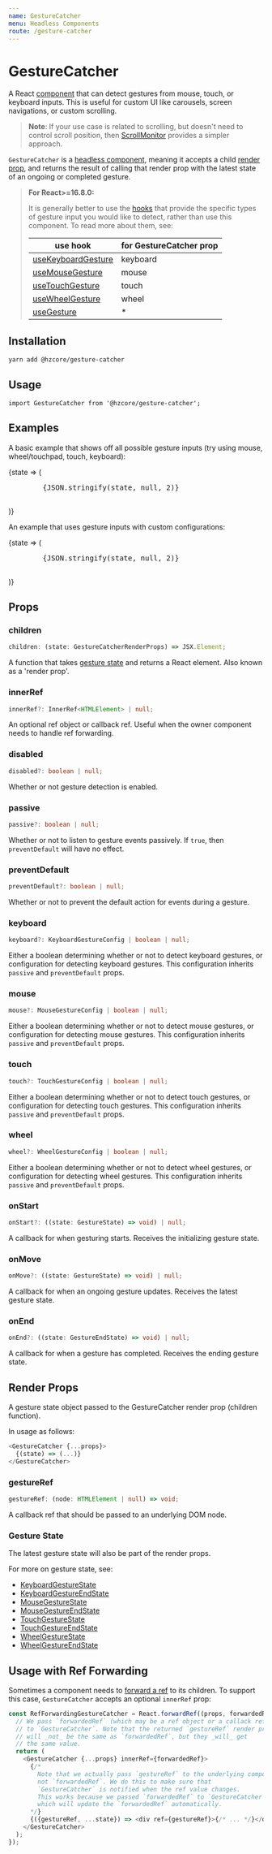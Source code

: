 ```yaml
---
name: GestureCatcher
menu: Headless Components
route: /gesture-catcher
---
```



# GestureCatcher

A React [component] that can detect gestures from mouse, touch, or keyboard inputs.
This is useful for custom UI like carousels, screen navigations,
or custom scrolling.

> **Note**: If your use case is related to scrolling,
> but doesn't need to control scroll position,
> then [ScrollMonitor] provides a simpler approach.

`GestureCatcher` is a [headless component], meaning
it accepts a child [render prop], and returns the result
of calling that render prop with the latest state of
an ongoing or completed gesture.

> **For React>=16.8.0:**
>
> It is generally better to use the [hooks]
> that provide the specific types of gesture input you would like to
> detect, rather than use this component. To read more about them, see:
>
> | use hook             | for GestureCatcher prop |
> | -------------------- | ----------------------- |
> | [useKeyboardGesture] | keyboard                |
> | [useMouseGesture]    | mouse                   |
> | [useTouchGesture]    | touch                   |
> | [useWheelGesture]    | wheel                   |
> | [useGesture]         | \*                      |

## Installation

```shell
yarn add @hzcore/gesture-catcher
```

## Usage

```
import GestureCatcher from '@hzcore/gesture-catcher';
```

## Examples

A basic example that shows off all possible gesture inputs
(try using mouse, wheel/touchpad, touch, keyboard):

<Playground>
  <GestureCatcher preventDefault>
    {state => (
      <pre
        tabIndex={1}
        ref={state.gestureRef}
        style={{width: '100%', minHeight: 400}}
      >
        {JSON.stringify(state, null, 2)}
      </pre>
    )}
  </GestureCatcher>
</Playground>

An example that uses gesture inputs with custom configurations:

<Playground>
  <GestureCatcher wheel={{threshold: 100}} keyboard={{preventDefault: true}}>
    {state => (
      <pre
        tabIndex={1}
        ref={state.gestureRef}
        style={{width: '100%', minHeight: 400}}
      >
        {JSON.stringify(state, null, 2)}
      </pre>
    )}
  </GestureCatcher>
</Playground>

## Props

### children

```ts
children: (state: GestureCatcherRenderProps) => JSX.Element;
```

A function that takes [gesture state] and returns a React element.
Also known as a 'render prop'.

### innerRef

```ts
innerRef?: InnerRef<HTMLElement> | null;
```

An optional ref object or callback ref.
Useful when the owner component needs to handle ref forwarding.

### disabled

```ts
disabled?: boolean | null;
```

Whether or not gesture detection is enabled.

### passive

```ts
passive?: boolean | null;
```

Whether or not to listen to gesture events passively.
If `true`, then `preventDefault` will have no effect.

### preventDefault

```ts
preventDefault?: boolean | null;
```

Whether or not to prevent the default action
for events during a gesture.

### keyboard

```ts
keyboard?: KeyboardGestureConfig | boolean | null;
```

Either a boolean determining whether or not to detect keyboard gestures,
or configuration for detecting keyboard gestures. This configuration
inherits `passive` and `preventDefault` props.

### mouse

```ts
mouse?: MouseGestureConfig | boolean | null;
```

Either a boolean determining whether or not to detect mouse gestures,
or configuration for detecting mouse gestures. This configuration
inherits `passive` and `preventDefault` props.

### touch

```ts
touch?: TouchGestureConfig | boolean | null;
```

Either a boolean determining whether or not to detect touch gestures,
or configuration for detecting touch gestures. This configuration
inherits `passive` and `preventDefault` props.

### wheel

```ts
wheel?: WheelGestureConfig | boolean | null;
```

Either a boolean determining whether or not to detect wheel gestures,
or configuration for detecting wheel gestures. This configuration
inherits `passive` and `preventDefault` props.

### onStart

```ts
onStart?: ((state: GestureState) => void) | null;
```

A callback for when gesturing starts.
Receives the initializing gesture state.

### onMove

```ts
onMove?: ((state: GestureState) => void) | null;
```

A callback for when an ongoing gesture updates.
Receives the latest gesture state.

### onEnd

```ts
onEnd?: ((state: GestureEndState) => void) | null;
```

A callback for when a gesture has completed.
Receives the ending gesture state.

## Render Props

A gesture state object passed to the GestureCatcher
render prop (children function).

In usage as follows:

```js
<GestureCatcher {...props}>
  {(state) => (...)}
</GestureCatcher>
```

### gestureRef

```ts
gestureRef: (node: HTMLElement | null) => void;
```

A callback ref that should be passed to an underlying DOM node.

### Gesture State

The latest gesture state will also be part of the render props.

For more on gesture state, see:

- [KeyboardGestureState]
- [KeyboardGestureEndState]
- [MouseGestureState]
- [MouseGestureEndState]
- [TouchGestureState]
- [TouchGestureEndState]
- [WheelGestureState]
- [WheelGestureEndState]

## Usage with Ref Forwarding

Sometimes a component needs to [forward a ref] to its children.
To support this case, `GestureCatcher` accepts an optional `innerRef` prop:

```js
const RefForwardingGestureCatcher = React.forwardRef((props, forwardedRef) => {
  // We pass `forwardedRef` (which may be a ref object or a callack ref)
  // to `GestureCatcher`. Note that the returned `gestureRef` render prop
  // will _not_ be the same as `forwardedRef`, but they _will_ get
  // the same value.
  return (
    <GestureCatcher {...props} innerRef={forwardedRef}>
      {/*
        Note that we actually pass `gestureRef` to the underlying component,
        not `forwardedRef`. We do this to make sure that
        `GestureCatcher` is notified when the ref value changes.
        This works because we passed `forwardedRef` to `GestureCatcher`,
        which will update the `forwardedRef` automatically.
      */}
      {({gestureRef, ...state}) => <div ref={gestureRef}>{/* ... */}</div>}
    </GestureCatcher>
  );
});
```

[component]: https://reactjs.org/docs/components-and-props.html
[hooks]: https://reactjs.org/docs/hooks-intro.html
[headless component]: https://medium.com/merrickchristensen/headless-user-interface-components-565b0c0f2e18
[render prop]: https://cdb.reacttraining.com/use-a-render-prop-50de598f11ce
[callback ref]: https://reactjs.org/docs/refs-and-the-dom.html#callback-refs
[forward a ref]: https://reactjs.org/docs/forwarding-refs.html
[usekeyboardgesture]: /use-keyboard-gesture
[usemousegesture]: /use-mouse-gesture
[usetouchgesture]: /use-touch-gesture
[usewheelgesture]: /use-wheel-gesture
[usegesture]: /use-gesture
[gesture state]: #render-props
[scrollmonitor]: /scroll-monitor
[keyboardgesturestate]: /use-keyboard-gesture#keyboardgesturestate
[mousegesturestate]: /use-mouse-gesture#mousegesturestate
[touchgesturestate]: /use-touch-gesture#touchgesturestate
[wheelgesturestate]: /use-wheel-gesture#wheelgesturestate
[keyboardgestureendstate]: /use-keyboard-gesture#keyboardgestureendstate
[mousegestureendstate]: /use-mouse-gesture#mousegestureendstate
[touchgestureendstate]: /use-touch-gesture#touchgestureendstate
[wheelgestureendstate]: /use-wheel-gesture#wheelgestureendstate
